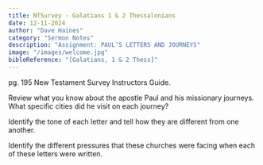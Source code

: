 ```yaml
---
title: NTSurvey - Galatians 1 & 2 Thessalonians
date: 12-11-2024
author: "Dave Haines"
category: "Sermon Notes"
description: "Assignment: PAUL’S LETTERS AND JOURNEYS"
image: "/images/welcome.jpg"
bibleReference: "[Galatians, 1 & 2 Thess]"
---
```


pg. 195 New Testament Survey Instructors Guide.

Review what you know about the apostle Paul and his missionary journeys. What specific cities did he visit on each journey?

Identify the tone of each letter and tell how they are different from one another.

Identify the different pressures that these churches were facing when each of these letters were written.
